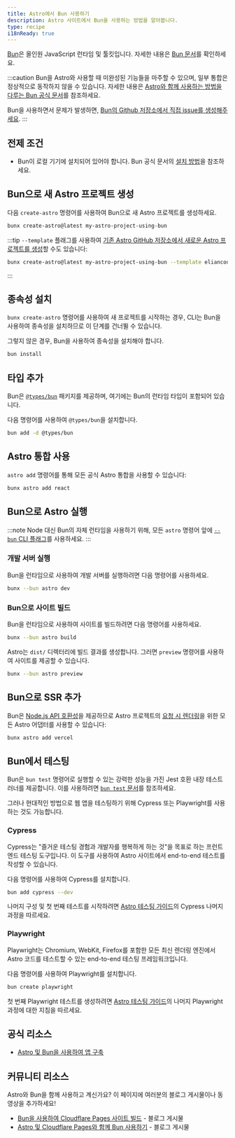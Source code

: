 ```yaml
---
title: Astro에서 Bun 사용하기
description: Astro 사이트에서 Bun을 사용하는 방법을 알아봅니다.
type: recipe
i18nReady: true
---
```


[Bun](https://bun.sh/)은 올인원 JavaScript 런타임 및 툴킷입니다. 자세한 내용은 [Bun 문서](https://bun.sh/docs)를 확인하세요.

:::caution
Bun을 Astro와 사용할 때 미완성된 기능들을 마주할 수 있으며, 일부 통합은 정상적으로 동작하지 않을 수 있습니다. 자세한 내용은 [Astro와 함께 사용하는 방법을 다루는 Bun 공식 문서](https://bun.sh/guides/ecosystem/astro)를 참조하세요.

Bun을 사용하면서 문제가 발생하면, [Bun의 Github 저장소에서 직접 issue를 생성해주세요](https://github.com/oven-sh/bun/issues/new/choose).
:::

## 전제 조건

- Bun이 로컬 기기에 설치되어 있어야 합니다. Bun 공식 문서의 [설치 방법](https://bun.sh/docs/installation)을 참조하세요.

## Bun으로 새 Astro 프로젝트 생성

다음 `create-astro` 명령어를 사용하여 Bun으로 새 Astro 프로젝트를 생성하세요. 

```bash
bunx create-astro@latest my-astro-project-using-bun
```

:::tip 
`--template` 플래그를 사용하여 [기존 Astro GitHub 저장소에서 새로운 Astro 프로젝트를 생성](/ko/install-and-setup/#cli-마법사를-통한-설치)할 수도 있습니다:
```bash
bunx create-astro@latest my-astro-project-using-bun --template eliancodes/brutal
```
:::

## 종속성 설치

`bunx create-astro` 명령어를 사용하여 새 프로젝트를 시작하는 경우, CLI는 Bun을 사용하여 종속성을 설치하므로 이 단계를 건너뛸 수 있습니다.

그렇지 않은 경우, Bun을 사용하여 종속성을 설치해야 합니다. 

```bash
bun install
```

## 타입 추가

Bun은 [`@types/bun`](https://www.npmjs.com/package/@types/bun) 패키지를 제공하며, 여기에는 Bun의 런타임 타입이 포함되어 있습니다.

다음 명령어를 사용하여 `@types/bun`을 설치합니다.

```sh
bun add -d @types/bun
```

## Astro 통합 사용

`astro add` 명령어를 통해 모든 공식 Astro 통합을 사용할 수 있습니다:

```bash
bunx astro add react
```

## Bun으로 Astro 실행

:::note
Node 대신 Bun의 자체 런타임을 사용하기 위해, 모든 `astro` 명령어 앞에 [`--bun` CLI 플래그](https://bun.sh/docs/cli/bunx#shebangs)를 사용하세요.
:::

### 개발 서버 실행

Bun을 런타임으로 사용하여 개발 서버를 실행하려면 다음 명령어를 사용하세요.

```bash
bunx --bun astro dev
```

### Bun으로 사이트 빌드

Bun을 런타임으로 사용하여 사이트를 빌드하려면 다음 명령어를 사용하세요.

```bash
bunx --bun astro build
```

Astro는 `dist/` 디렉터리에 빌드 결과를 생성합니다. 그러면 `preview` 명령어를 사용하여 사이트를 제공할 수 있습니다.

```bash
bunx --bun astro preview
```

## Bun으로 SSR 추가

Bun은 [Node.js API 호환성](https://bun.sh/docs/runtime/nodejs-apis)을 제공하므로 Astro 프로젝트의 [요청 시 렌더링](/ko/guides/on-demand-rendering/)을 위한 모든 Astro 어댑터를 사용할 수 있습니다:

```bash
bunx astro add vercel
```

## Bun에서 테스팅

Bun은 `bun test` 명령어로 실행할 수 있는 강력한 성능을 가진 Jest 호환 내장 테스트 러너를 제공합니다. 이를 사용하려면 [`bun test` 문서](https://bun.sh/docs/cli/test)를 참조하세요.

그러나 현대적인 방법으로 웹 앱을 테스팅하기 위해 Cypress 또는 Playwright를 사용하는 것도 가능합니다.

### Cypress

Cypress는 "즐거운 테스팅 경험과 개발자를 행복하게 하는 것"을 목표로 하는 프런트엔드 테스팅 도구입니다. 이 도구를 사용하여 Astro 사이트에서 end-to-end 테스트를 작성할 수 있습니다.

다음 명령어를 사용하여 Cypress를 설치합니다.

```bash
bun add cypress --dev
```

나머지 구성 및 첫 번째 테스트를 시작하려면 [Astro 테스팅 가이드](/ko/guides/testing/#구성)의 Cypress 나머지 과정을 따르세요.

### Playwright

Playwright는 Chromium, WebKit, Firefox를 포함한 모든 최신 렌더링 엔진에서 Astro 코드를 테스트할 수 있는 end-to-end 테스팅 프레임워크입니다.

다음 명령어를 사용하여 Playwright를 설치합니다.

```bash
bun create playwright
```

첫 번째 Playwright 테스트를 생성하려면 [Astro 테스팅 가이드](/ko/guides/testing/#첫-playwright-테스트-생성)의 나머지 Playwright 과정에 대한 지침을 따르세요.

## 공식 리소스

- [Astro 및 Bun을 사용하여 앱 구축](https://bun.sh/guides/ecosystem/astro)

## 커뮤니티 리소스

Astro와 Bun을 함께 사용하고 계신가요? 이 페이지에 여러분의 블로그 게시물이나 동영상을 추가하세요!  

- [Bun을 사용하여 Cloudflare Pages 사이트 빌드](https://blog.otterlord.dev/posts/hello-from-bun/) - 블로그 게시물
- [Astro 및 Cloudflare Pages와 함께 Bun 사용하기](https://handerson.hashnode.dev/using-bun-with-astro-and-cloudflare-pages) - 블로그 게시물
